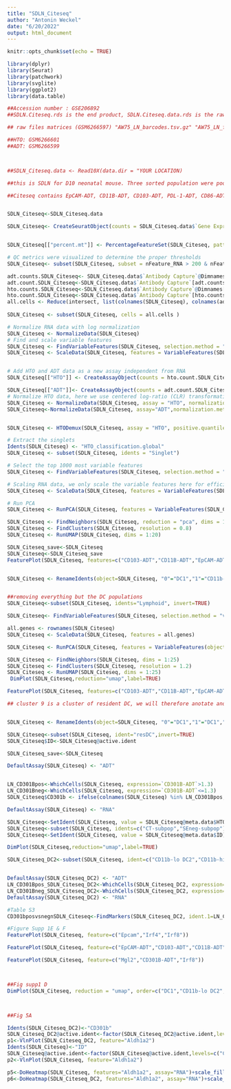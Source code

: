 ```yaml
---
title: "SDLN_Citeseq"
author: "Antonin Weckel"
date: "6/20/2022"
output: html_document
---
```


```r
knitr::opts_chunk$set(echo = TRUE)
```
```r
library(dplyr)
library(Seurat)
library(patchwork)
library(svglite)
library(ggplot2)
library(data.table)
```

```r

##Accession number : GSE206892
##SDLN.Citeseq.rds is the end product, SDLN.Citeseq.data.rds is the raw seurat object

## raw files matrices (GSM6266597) "AW75_LN_barcodes.tsv.gz" "AW75_LN_features.tsv.gz" "AW75_LN_matrix.mtx.gz"

##HTO: GSM6266601
##ADT: GSM6266599



##SDLN_Citeseq.data <- Read10X(data.dir = "YOUR LOCATION)

##this is SDLN for D10 neonatal mouse. Three sorted population were pooled together and hashtagged, with also cite-seq. Uncolonized (CT-subpop), colonized but cells without bacteria (SEneg) and colonized cells loaded with bacterial antigen (SEpos). not difference were observed between SEneg and CTpop. so the pipeline focus on removing the SEpos populations, and getting only singlets. 

##Citeseq contains EpCAM-ADT, CD11B-ADT, CD103-ADT, PDL-1-ADT, CD86-ADT, CD301B-ADT


SDLN_Citeseq<-SDLN_Citeseq.data

SDLN_Citeseq<- CreateSeuratObject(counts = SDLN_Citeseq.data$`Gene Expression`, project = "LN",assay="RNA", min.cells = 3, min.features = 200)


SDLN_Citeseq[["percent.mt"]] <- PercentageFeatureSet(SDLN_Citeseq, pattern = "^mt-")

# QC metrics were visualized to determine the proper thresholds
SDLN_Citeseq<- subset(SDLN_Citeseq, subset = nFeature_RNA > 200 & nFeature_RNA < 5500 & percent.mt < 6)

adt.counts.SDLN_Citeseq<- SDLN_Citeseq.data$`Antibody Capture`@Dimnames[[1]][1:6]
adt.count.SDLN_Citeseq<-SDLN_Citeseq.data$`Antibody Capture`[adt.counts.SDLN_Citeseq,]
hto.counts.SDLN_Citeseq<-SDLN_Citeseq.data$`Antibody Capture`@Dimnames[[1]][7:11]
hto.count.SDLN_Citeseq<-SDLN_Citeseq.data$`Antibody Capture`[hto.counts.SDLN_Citeseq,]
all.cells <- Reduce(intersect, list(colnames(SDLN_Citeseq), colnames(adt.count.SDLN_Citeseq), colnames(hto.count.SDLN_Citeseq)))
                   
SDLN_Citeseq <- subset(SDLN_Citeseq, cells = all.cells )
```
```r
# Normalize RNA data with log normalization
SDLN_Citeseq <- NormalizeData(SDLN_Citeseq)
# Find and scale variable features
SDLN_Citeseq <- FindVariableFeatures(SDLN_Citeseq, selection.method = "mean.var.plot")
SDLN_Citeseq <- ScaleData(SDLN_Citeseq, features = VariableFeatures(SDLN_Citeseq))


# Add HTO and ADT data as a new assay independent from RNA
SDLN_Citeseq[["HTO"]] <- CreateAssayObject(counts = hto.count.SDLN_Citeseq[,colnames(x=SDLN_Citeseq)])

SDLN_Citeseq[["ADT"]]<- CreateAssayObject(counts = adt.count.SDLN_Citeseq[,colnames(x=SDLN_Citeseq)])
# Normalize HTO data, here we use centered log-ratio (CLR) transformation
SDLN_Citeseq <- NormalizeData(SDLN_Citeseq, assay = "HTO", normalization.method = "CLR")
SDLN_Citeseq<-NormalizeData(SDLN_Citeseq, assay="ADT",normalization.method = "CLR")


SDLN_Citeseq <- HTODemux(SDLN_Citeseq, assay = "HTO", positive.quantile = 0.985)

# Extract the singlets
Idents(SDLN_Citeseq) <- "HTO_classification.global"
SDLN_Citeseq <- subset(SDLN_Citeseq, idents = "Singlet")


```

```r
# Select the top 1000 most variable features
SDLN_Citeseq <- FindVariableFeatures(SDLN_Citeseq, selection.method = "mean.var.plot")

# Scaling RNA data, we only scale the variable features here for efficiency
SDLN_Citeseq <- ScaleData(SDLN_Citeseq, features = VariableFeatures(SDLN_Citeseq))

# Run PCA
SDLN_Citeseq <- RunPCA(SDLN_Citeseq, features = VariableFeatures(SDLN_Citeseq))

SDLN_Citeseq <- FindNeighbors(SDLN_Citeseq, reduction = "pca", dims = 1:20)
SDLN_Citeseq <- FindClusters(SDLN_Citeseq, resolution = 0.8)
SDLN_Citeseq <- RunUMAP(SDLN_Citeseq, dims = 1:20)
```
```r

SDLN_Citeseq_save<-SDLN_Citeseq
SDLN_Citeseq<-SDLN_Citeseq_save
FeaturePlot(SDLN_Citeseq, features=c("CD103-ADT","CD11B-ADT","EpCAM-ADT", "CD301B-ADT","Mgl2","PDL-1-ADT","CD86-ADT", "Ccr7","Cd3e"), label=TRUE)


SDLN_Citeseq <- RenameIdents(object=SDLN_Citeseq, "0"="DC1","1"="CD11b-hi DC2","2"="LC","3"="DC1","4"="DC1","5"="CD11b-lo DC2","6"="resDC","7"="DC1","8"="Lymphoid", "9"="DC1","10"="DC1","11"="Lymphoid","12"="Lymphoid","13"="Lymphoid")


##removing everything but the DC populations
SDLN_Citeseq<-subset(SDLN_Citeseq, idents="Lymphoid", invert=TRUE)
```

```r
SDLN_Citeseq<- FindVariableFeatures(SDLN_Citeseq, selection.method = "vst", nfeatures = 2000)

all.genes <- rownames(SDLN_Citeseq)
SDLN_Citeseq <- ScaleData(SDLN_Citeseq, features = all.genes)

SDLN_Citeseq <- RunPCA(SDLN_Citeseq, features = VariableFeatures(object = SDLN_Citeseq))

SDLN_Citeseq <- FindNeighbors(SDLN_Citeseq, dims = 1:25)
SDLN_Citeseq <- FindClusters(SDLN_Citeseq, resolution = 1.2)
SDLN_Citeseq <- RunUMAP(SDLN_Citeseq, dims = 1:25)
 DimPlot(SDLN_Citeseq,reduction="umap",label=TRUE)

FeaturePlot(SDLN_Citeseq, features=c("CD103-ADT","CD11B-ADT","EpCAM-ADT", "CD301B-ADT","Mgl2","PDL-1-ADT","CD86-ADT", "Ccr7","Cd3e"), label=TRUE)

## cluster 9 is a cluster of resident DC, we will therefore anotate and remove that cluster


SDLN_Citeseq <- RenameIdents(object=SDLN_Citeseq, "0"="DC1","1"="DC1","2"="DC1","3"="LC","4"="CD11b-lo DC2","5"="CD11b-hi DC2","6"="DC1","7"="CD11b-lo DC2","8"="LC", "9"="resDC","10"="CD11b-hi DC2","11"="LC","12"="DC1","13"="DC1","14"="DC1")

SDLN_Citeseq<-subset(SDLN_Citeseq, ident="resDC",invert=TRUE)
SDLN_Citeseq$ID<-SDLN_Citeseq@active.ident

SDLN_Citeseq_save<-SDLN_Citeseq

```

```r
DefaultAssay(SDLN_Citeseq) <- "ADT"


LN_CD301Bpos<-WhichCells(SDLN_Citeseq, expression=`CD301B-ADT`>1.3)
LN_CD301Bneg<-WhichCells(SDLN_Citeseq, expression=`CD301B-ADT`<=1.3)
SDLN_Citeseq$CD301b <- ifelse(colnames(SDLN_Citeseq) %in% LN_CD301Bpos, "CD301B-pos", "CD301B-neg")

DefaultAssay(SDLN_Citeseq) <- "RNA"

```
```r
SDLN_Citeseq<-SetIdent(SDLN_Citeseq, value = SDLN_Citeseq@meta.data$HTO_maxID)
SDLN_Citeseq<-subset(SDLN_Citeseq, idents=c("CT-subpop","SEneg-subpop"))
SDLN_Citeseq<-SetIdent(SDLN_Citeseq, value = SDLN_Citeseq@meta.data$ID)

DimPlot(SDLN_Citeseq,reduction="umap",label=TRUE)

```

```r
SDLN_Citeseq_DC2<-subset(SDLN_Citeseq, ident=c("CD11b-lo DC2","CD11b-hi DC2"))


DefaultAssay(SDLN_Citeseq_DC2) <- "ADT"
LN_CD301Bpos_SDLN_Citeseq_DC2<-WhichCells(SDLN_Citeseq_DC2, expression=`CD301B-ADT`>1.3)
LN_CD301Bneg_SDLN_Citeseq_DC2<-WhichCells(SDLN_Citeseq_DC2, expression=`CD301B-ADT`<=1.3)
DefaultAssay(SDLN_Citeseq_DC2) <- "RNA"

#Table S3
CD301bposvsnegnSDLN_Citeseq<-FindMarkers(SDLN_Citeseq_DC2, ident.1=LN_CD301Bpos_SDLN_Citeseq_DC2, ident.2=LN_CD301Bneg_SDLN_Citeseq_DC2)


```

```r
#Figure Supp 1E & F
FeaturePlot(SDLN_Citeseq, feature=c("Epcam","Irf4","Irf8"))

FeaturePlot(SDLN_Citeseq, feature=c("EpCAM-ADT","CD103-ADT","CD11B-ADT"))

FeaturePlot(SDLN_Citeseq, feature=c("Mgl2","CD301B-ADT","Irf8"))



##Fig supp1 D
DimPlot(SDLN_Citeseq, reduction = "umap", order=c("DC1","CD11b-lo DC2","CD11b-hi DC2", "LC"),label=TRUE,cols = c('DC1'='#E68613','CD11b-lo DC2'='#F8766D','CD11b-hi DC2'='#0CB702','LC'='#00A9FF'))



##Fig 5A

Idents(SDLN_Citeseq_DC2)<-"CD301b"
SDLN_Citeseq_DC2@active.ident<-factor(SDLN_Citeseq_DC2@active.ident,levels=c("CD301B-neg","CD301B-pos"))
p1<-VlnPlot(SDLN_Citeseq_DC2, feature="Aldh1a2")
Idents(SDLN_Citeseq)<-"ID"
SDLN_Citeseq@active.ident<-factor(SDLN_Citeseq@active.ident,levels=c("CD11b-lo DC2","CD11b-hi DC2","DC1","LC"))
p2<-VlnPlot(SDLN_Citeseq, feature="Aldh1a2")

p5<-DoHeatmap(SDLN_Citeseq, features="Aldh1a2", assay="RNA")+scale_fill_gradientn(colors = c("blue", "white", "red"))
p6<-DoHeatmap(SDLN_Citeseq_DC2, features="Aldh1a2", assay="RNA")+scale_fill_gradientn(colors = c("blue", "white", "red"))


```
```r
```

